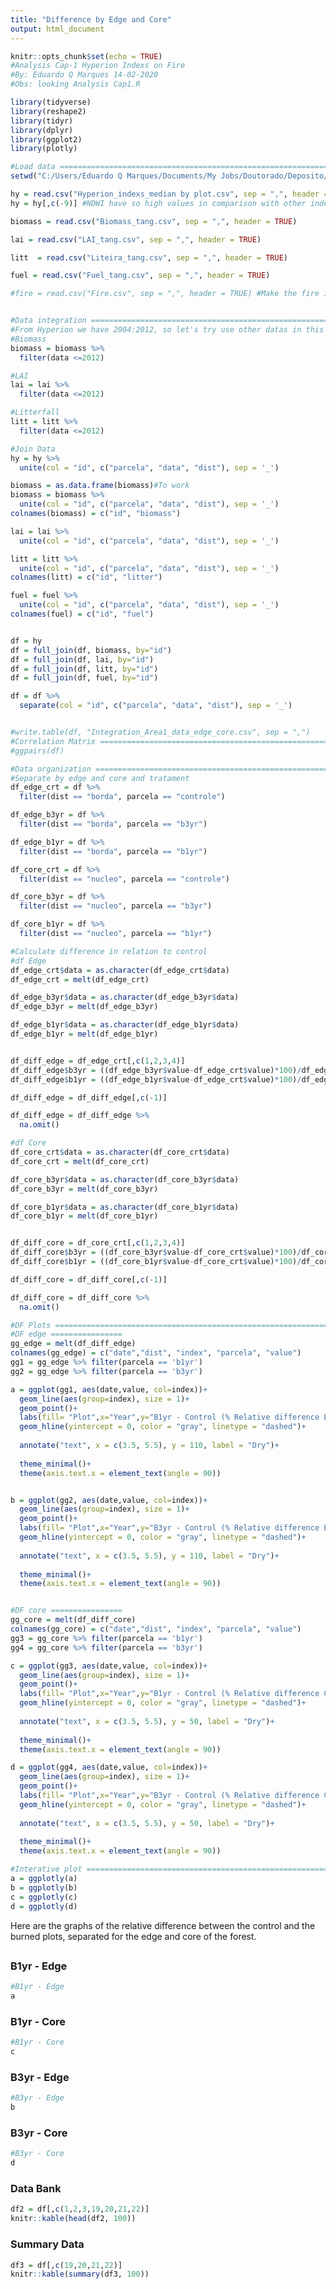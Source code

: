 ```yaml
---
title: "Difference by Edge and Core"
output: html_document
---
```




```r
knitr::opts_chunk$set(echo = TRUE)
#Analysis Cap-1 Hyperion Indexs on Fire
#By: Eduardo Q Marques 14-02-2020
#Obs: looking Analysis Cap1.R

library(tidyverse)
library(reshape2)
library(tidyr)
library(dplyr)
library(ggplot2)
library(plotly)

#Load data ==========================================================================
setwd("C:/Users/Eduardo Q Marques/Documents/My Jobs/Doutorado/Deposito/Banco de Dados Tanguro/Dados para analise cap1")

hy = read.csv("Hyperion_indexs_median by plot.csv", sep = ",", header = TRUE)
hy = hy[,c(-9)] #NDWI have so high values in comparison with other indexs

biomass = read.csv("Biomass_tang.csv", sep = ",", header = TRUE)

lai = read.csv("LAI_tang.csv", sep = ",", header = TRUE)

litt  = read.csv("Liteira_tang.csv", sep = ",", header = TRUE)

fuel = read.csv("Fuel_tang.csv", sep = ",", header = TRUE)

#fire = read.csv("Fire.csv", sep = ",", header = TRUE) #Make the fire intensity!


#Data integration =======================================================================
#From Hyperion we have 2004:2012, so let's try use other datas in this range
#Biomass
biomass = biomass %>% 
  filter(data <=2012)

#LAI
lai = lai %>% 
  filter(data <=2012)

#Litterfall
litt = litt %>% 
  filter(data <=2012)

#Join Data
hy = hy %>% 
  unite(col = "id", c("parcela", "data", "dist"), sep = '_')

biomass = as.data.frame(biomass)#To work
biomass = biomass %>% 
  unite(col = "id", c("parcela", "data", "dist"), sep = '_')
colnames(biomass) = c("id", "biomass")

lai = lai %>% 
  unite(col = "id", c("parcela", "data", "dist"), sep = '_')

litt = litt %>% 
  unite(col = "id", c("parcela", "data", "dist"), sep = '_')
colnames(litt) = c("id", "litter")

fuel = fuel %>% 
  unite(col = "id", c("parcela", "data", "dist"), sep = '_')
colnames(fuel) = c("id", "fuel")


df = hy
df = full_join(df, biomass, by="id")
df = full_join(df, lai, by="id")
df = full_join(df, litt, by="id")
df = full_join(df, fuel, by="id")

df = df %>% 
  separate(col = "id", c("parcela", "data", "dist"), sep = '_')


#write.table(df, "Integration_Area1_data_edge_core.csv", sep = ",")
#Correlation Matrix ======================================================================
#ggpairs(df)

#Data organization =======================================================================
#Separate by edge and core and tratament
df_edge_crt = df %>%
  filter(dist == "borda", parcela == "controle")

df_edge_b3yr = df %>%
  filter(dist == "borda", parcela == "b3yr")

df_edge_b1yr = df %>%
  filter(dist == "borda", parcela == "b1yr")

df_core_crt = df %>%
  filter(dist == "nucleo", parcela == "controle")

df_core_b3yr = df %>%
  filter(dist == "nucleo", parcela == "b3yr")

df_core_b1yr = df %>%
  filter(dist == "nucleo", parcela == "b1yr")

#Calculate difference in relation to control
#df Edge
df_edge_crt$data = as.character(df_edge_crt$data)
df_edge_crt = melt(df_edge_crt)

df_edge_b3yr$data = as.character(df_edge_b3yr$data)
df_edge_b3yr = melt(df_edge_b3yr)

df_edge_b1yr$data = as.character(df_edge_b1yr$data)
df_edge_b1yr = melt(df_edge_b1yr)


df_diff_edge = df_edge_crt[,c(1,2,3,4)]
df_diff_edge$b3yr = ((df_edge_b3yr$value-df_edge_crt$value)*100)/df_edge_crt$value
df_diff_edge$b1yr = ((df_edge_b1yr$value-df_edge_crt$value)*100)/df_edge_crt$value

df_diff_edge = df_diff_edge[,c(-1)]

df_diff_edge = df_diff_edge %>% 
  na.omit()

#df Core
df_core_crt$data = as.character(df_core_crt$data)
df_core_crt = melt(df_core_crt)

df_core_b3yr$data = as.character(df_core_b3yr$data)
df_core_b3yr = melt(df_core_b3yr)

df_core_b1yr$data = as.character(df_core_b1yr$data)
df_core_b1yr = melt(df_core_b1yr)


df_diff_core = df_core_crt[,c(1,2,3,4)]
df_diff_core$b3yr = ((df_core_b3yr$value-df_core_crt$value)*100)/df_core_crt$value
df_diff_core$b1yr = ((df_core_b1yr$value-df_core_crt$value)*100)/df_core_crt$value

df_diff_core = df_diff_core[,c(-1)]

df_diff_core = df_diff_core %>% 
  na.omit()

#DF Plots ==========================================================================
#DF edge ================
gg_edge = melt(df_diff_edge)
colnames(gg_edge) = c("date","dist", "index", "parcela", "value")
gg1 = gg_edge %>% filter(parcela == 'b1yr')
gg2 = gg_edge %>% filter(parcela == 'b3yr')

a = ggplot(gg1, aes(date,value, col=index))+ 
  geom_line(aes(group=index), size = 1)+
  geom_point()+
  labs(fill= "Plot",x="Year",y="B1yr - Control (% Relative difference Edge)")+
  geom_hline(yintercept = 0, color = "gray", linetype = "dashed")+
  
  annotate("text", x = c(3.5, 5.5), y = 110, label = "Dry")+
  
  theme_minimal()+
  theme(axis.text.x = element_text(angle = 90))


b = ggplot(gg2, aes(date,value, col=index))+ 
  geom_line(aes(group=index), size = 1)+
  geom_point()+
  labs(fill= "Plot",x="Year",y="B3yr - Control (% Relative difference Edge)")+
  geom_hline(yintercept = 0, color = "gray", linetype = "dashed")+
  
  annotate("text", x = c(3.5, 5.5), y = 110, label = "Dry")+
  
  theme_minimal()+
  theme(axis.text.x = element_text(angle = 90))


#DF core ================
gg_core = melt(df_diff_core)
colnames(gg_core) = c("date","dist", "index", "parcela", "value")
gg3 = gg_core %>% filter(parcela == 'b1yr')
gg4 = gg_core %>% filter(parcela == 'b3yr')

c = ggplot(gg3, aes(date,value, col=index))+ 
  geom_line(aes(group=index), size = 1)+
  geom_point()+
  labs(fill= "Plot",x="Year",y="B1yr - Control (% Relative difference Core)")+
  geom_hline(yintercept = 0, color = "gray", linetype = "dashed")+
  
  annotate("text", x = c(3.5, 5.5), y = 50, label = "Dry")+
  
  theme_minimal()+
  theme(axis.text.x = element_text(angle = 90))

d = ggplot(gg4, aes(date,value, col=index))+ 
  geom_line(aes(group=index), size = 1)+
  geom_point()+
  labs(fill= "Plot",x="Year",y="B3yr - Control (% Relative difference Core)")+
  geom_hline(yintercept = 0, color = "gray", linetype = "dashed")+
  
  annotate("text", x = c(3.5, 5.5), y = 50, label = "Dry")+
  
  theme_minimal()+
  theme(axis.text.x = element_text(angle = 90))

#Interative plot =========================================================================
a = ggplotly(a)
b = ggplotly(b)
c = ggplotly(c)
d = ggplotly(d)


```
Here are the graphs of the relative difference between the control and the burned plots, separated for the edge and core of the forest. 

##  {.tabset .tabset-fade .tabset-pills}

### B1yr - Edge
```r
#B1yr - Edge
a
```

### B1yr - Core
```r
#B1yr - Core
c
```

### B3yr - Edge
```r
#B3yr - Edge
b
```

### B3yr - Core
```r
#B3yr - Core
d
```

### Data Bank
```r
df2 = df[,c(1,2,3,19,20,21,22)]
knitr::kable(head(df2, 100))
```

### Summary Data
```r
df3 = df[,c(19,20,21,22)]
knitr::kable(summary(df3, 100))
```
